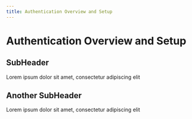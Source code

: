 ```yaml
---
title: Authentication Overview and Setup
---
```

# Authentication Overview and Setup

## SubHeader
Lorem ipsum dolor sit amet, consectetur adipiscing elit

## Another SubHeader
Lorem ipsum dolor sit amet, consectetur adipiscing elit